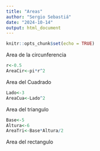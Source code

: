 ```yaml
---
title: "Areas"
author: "Sergio Sebastiá"
date: "2024-10-14"
output: html_document
---
```


```r
knitr::opts_chunk$set(echo = TRUE)
```

Area de la circunferencia 
```r
r<-0.5
AreaCir<-pi*r^2
```

Area del Cuadrado
```r
Lado<-3
AreaCua<-Lado^2
```

Area del triangulo
```r
Base<-5
Altura<-6
AreaTri<-Base*Altura/2
```


Area del rectangulo
